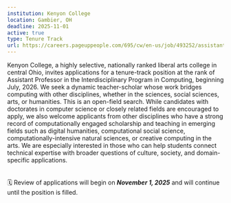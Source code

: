 ```yaml
---
institution: Kenyon College 
location: Gambier, OH
deadline: 2025-11-01
active: true
type: Tenure Track
url: https://careers.pageuppeople.com/695/cw/en-us/job/493252/assistant-professor-interdisciplinary-program-in-computing
---
```


Kenyon College, a highly selective, nationally ranked liberal arts college in central Ohio, invites applications for a tenure-track position at the rank of Assistant Professor in the Interdisciplinary Program in Computing, beginning July, 2026.
We seek a dynamic teacher-scholar whose work bridges computing with other disciplines, whether in the sciences, social sciences, arts, or humanities. This is an open-field search. While candidates with doctorates in computer science or closely related fields are encouraged to apply, we also welcome applicants from other disciplines who have a strong record of computationally engaged scholarship and teaching in emerging fields such as digital humanities, computational social science, computationally-intensive natural sciences, or creative computing in the arts.  We are especially interested in those who can help students connect technical expertise with broader questions of culture, society, and domain-specific applications.  
<br> <br>
🗓️ Review of applications will begin on ***November 1, 2025***  and will continue until the position is filled.
